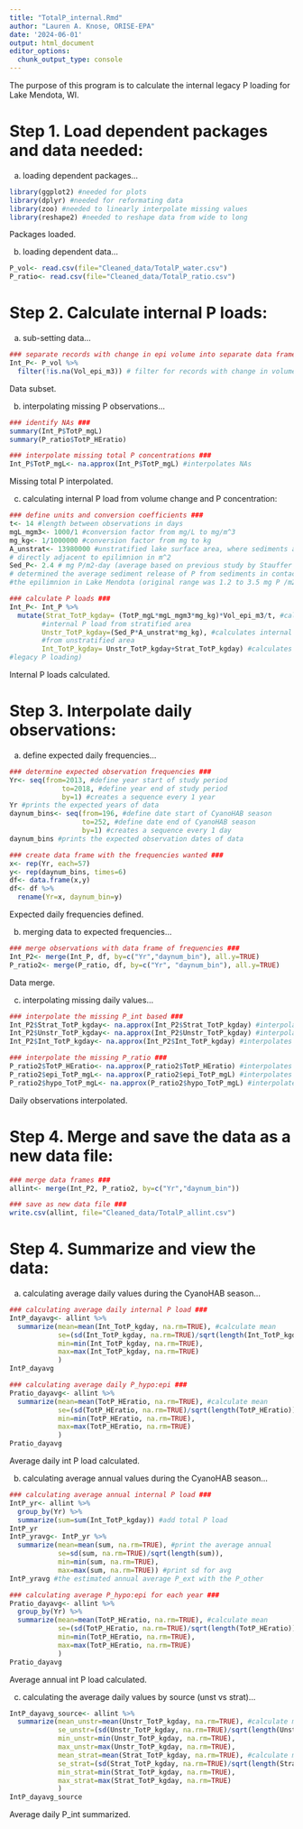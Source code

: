 ```yaml
---
title: "TotalP_internal.Rmd"
author: "Lauren A. Knose, ORISE-EPA"
date: '2024-06-01'
output: html_document
editor_options: 
  chunk_output_type: console
---
```


The purpose of this program is to calculate the internal legacy P loading for Lake Mendota, WI.

# Step 1. Load dependent packages and data needed:

a) loading dependent packages...

```r
library(ggplot2) #needed for plots
library(dplyr) #needed for reformating data
library(zoo) #needed to linearly interpolate missing values
library(reshape2) #needed to reshape data from wide to long
```

Packages loaded.

b) loading dependent data...

```r
P_vol<- read.csv(file="Cleaned_data/TotalP_water.csv") 
P_ratio<- read.csv(file="Cleaned_data/TotalP_ratio.csv")
```

# Step 2. Calculate internal P loads:

a) sub-setting data...

```r
### separate records with change in epi volume into separate data frame ###
Int_P<- P_vol %>%
  filter(!is.na(Vol_epi_m3)) # filter for records with change in volume values
```

Data subset.

b) interpolating missing P observations...

```r
### identify NAs ###
summary(Int_P$TotP_mgL)
summary(P_ratio$TotP_HEratio)

### interpolate missing total P concentrations ###
Int_P$TotP_mgL<- na.approx(Int_P$TotP_mgL) #interpolates NAs
```

Missing total P interpolated.

c) calculating internal P load from volume change and P concentration:

```r
### define units and conversion coefficients ###
t<- 14 #length between observations in days
mgL_mgm3<- 1000/1 #conversion factor from mg/L to mg/m^3
mg_kg<- 1/1000000 #conversion factor from mg to kg
A_unstrat<- 13980000 #unstratified lake surface area, where sediments are 
# directly adjacent to epilimnion in m^2
Sed_P<- 2.4 # mg P/m2-day (average based on previous study by Stauffer 1987 who 
# determined the average sediment release of P from sediments in contact with 
#the epilimnion in Lake Mendota (original range was 1.2 to 3.5 mg P /m2-day), measured by sediment cores.

### calculate P loads ###
Int_P<- Int_P %>%
  mutate(Strat_TotP_kgday= (TotP_mgL*mgL_mgm3*mg_kg)*Vol_epi_m3/t, #calculates 
        #internal P load from stratified area
        Unstr_TotP_kgday=(Sed_P*A_unstrat*mg_kg), #calculates internal P loading
        #from unstratified area
        Int_TotP_kgday= Unstr_TotP_kgday+Strat_TotP_kgday) #calculates total internal
#legacy P loading)
```

Internal P loads calculated.

# Step 3. Interpolate daily observations:

a) define expected daily frequencies...

```r
### determine expected observation frequencies ###
Yr<- seq(from=2013, #define year start of study period
             to=2018, #define year end of study period
             by=1) #creates a sequence every 1 year
Yr #prints the expected years of data
daynum_bins<- seq(from=196, #define date start of CyanoHAB season
                  to=252, #define date end of CyanoHAB season
                  by=1) #creates a sequence every 1 day 
daynum_bins #prints the expected observation dates of data

### create data frame with the frequencies wanted ###
x<- rep(Yr, each=57)
y<- rep(daynum_bins, times=6)
df<- data.frame(x,y)
df<- df %>%
  rename(Yr=x, daynum_bin=y)
```

Expected daily frequencies defined.

b) merging data to expected frequencies... 

```r
### merge observations with data frame of frequencies ###
Int_P2<- merge(Int_P, df, by=c("Yr","daynum_bin"), all.y=TRUE) 
P_ratio2<- merge(P_ratio, df, by=c("Yr", "daynum_bin"), all.y=TRUE)
```

Data merge.

c) interpolating missing daily values...

```r
### interpolate the missing P_int based ###
Int_P2$Strat_TotP_kgday<- na.approx(Int_P2$Strat_TotP_kgday) #interpolates where NA
Int_P2$Unstr_TotP_kgday<- na.approx(Int_P2$Unstr_TotP_kgday) #interpolates where NA
Int_P2$Int_TotP_kgday<- na.approx(Int_P2$Int_TotP_kgday) #interpolates where NA

### interpolate the missing P_ratio ###
P_ratio2$TotP_HEratio<- na.approx(P_ratio2$TotP_HEratio) #interpolates where NA
P_ratio2$epi_TotP_mgL<- na.approx(P_ratio2$epi_TotP_mgL) #interpolates where NA
P_ratio2$hypo_TotP_mgL<- na.approx(P_ratio2$hypo_TotP_mgL) #interpolates where NA
```

Daily observations interpolated.

# Step 4. Merge and save the data as a new data file:

```r
### merge data frames ###
allint<- merge(Int_P2, P_ratio2, by=c("Yr","daynum_bin"))

### save as new data file ###
write.csv(allint, file="Cleaned_data/TotalP_allint.csv")
```

# Step 4. Summarize and view the data:

a) calculating average daily values during the CyanoHAB season...

```r
### calculating average daily internal P load ###
IntP_dayavg<- allint %>%
  summarize(mean=mean(Int_TotP_kgday, na.rm=TRUE), #calculate mean
            se=(sd(Int_TotP_kgday, na.rm=TRUE)/sqrt(length(Int_TotP_kgday))),
            min=min(Int_TotP_kgday, na.rm=TRUE),
            max=max(Int_TotP_kgday, na.rm=TRUE)
            )
IntP_dayavg

### calculating average daily P_hypo:epi ###
Pratio_dayavg<- allint %>%
  summarize(mean=mean(TotP_HEratio, na.rm=TRUE), #calculate mean
            se=(sd(TotP_HEratio, na.rm=TRUE)/sqrt(length(TotP_HEratio))),
            min=min(TotP_HEratio, na.rm=TRUE),
            max=max(TotP_HEratio, na.rm=TRUE)
            )
Pratio_dayavg
```

Average daily int P load calculated.

b) calculating average annual values during the CyanoHAB season...

```r
### calculating average annual internal P load ###
IntP_yr<- allint %>%
  group_by(Yr) %>%
  summarize(sum=sum(Int_TotP_kgday)) #add total P load
IntP_yr
IntP_yravg<- IntP_yr %>%
  summarize(mean=mean(sum, na.rm=TRUE), #print the average annual
            se=sd(sum, na.rm=TRUE)/sqrt(length(sum)),
            min=min(sum, na.rm=TRUE),
            max=max(sum, na.rm=TRUE)) #print sd for avg
IntP_yravg #the estimated annual average P_ext with the P_other

### calculating average P_hypo:epi for each year ###
Pratio_dayavg<- allint %>%
  group_by(Yr) %>%
  summarize(mean=mean(TotP_HEratio, na.rm=TRUE), #calculate mean
            se=(sd(TotP_HEratio, na.rm=TRUE)/sqrt(length(TotP_HEratio))),
            min=min(TotP_HEratio, na.rm=TRUE),
            max=max(TotP_HEratio, na.rm=TRUE)
            )
Pratio_dayavg
```

Average annual int P load calculated.

c) calculating the average daily values by source (unst vs strat)...

```r
IntP_dayavg_source<- allint %>%
  summarize(mean_unstr=mean(Unstr_TotP_kgday, na.rm=TRUE), #calculate mean
            se_unstr=(sd(Unstr_TotP_kgday, na.rm=TRUE)/sqrt(length(Unstr_TotP_kgday))),
            min_unstr=min(Unstr_TotP_kgday, na.rm=TRUE),
            max_unstr=max(Unstr_TotP_kgday, na.rm=TRUE),
            mean_strat=mean(Strat_TotP_kgday, na.rm=TRUE), #calculate mean
            se_strat=(sd(Strat_TotP_kgday, na.rm=TRUE)/sqrt(length(Strat_TotP_kgday))),
            min_strat=min(Strat_TotP_kgday, na.rm=TRUE),
            max_strat=max(Strat_TotP_kgday, na.rm=TRUE)
            )
IntP_dayavg_source
```

Average daily P_int summarized.

